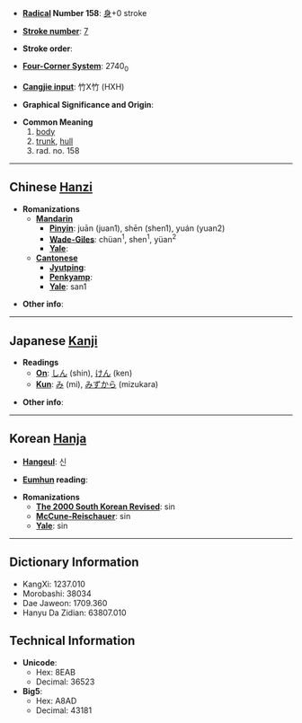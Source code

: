 * '''[[Wiktionary:Chinese radical index| Radical]] Number 158''': [[Wiktionary:Chinese radical index 身|身]]+0 stroke

* '''[[Wiktionary:Chinese total strokes index|Stroke number]]''': [[Wiktionary:Chinese total strokes index 7|7]]

* '''Stroke order''': 

* '''[[Wiktionary:Chinese four corner index|Four-Corner System]]''': 2740<sub>0</sub>

* '''[[Wiktionary:Chinese Cangjie index|Cangjie input]]''': 竹X竹 (HXH)

* '''Graphical Significance and Origin''': 

* '''Common Meaning'''
*#[[body]]
*# [[trunk]], [[hull]]
*# rad. no. 158


----

== Chinese [[Hanzi]] ==

* '''Romanizations'''
** '''[[Mandarin]]'''
*** '''[[Pinyin]]''': juān (juan1), shēn (shen1), yuán (yuan2)
*** '''[[Wade-Giles]]''': chüan<sup>1</sup>, shen<sup>1</sup>, yüan<sup>2</sup>
*** '''[[Yale]]''': 
** '''[[Cantonese]]'''
*** '''[[Jyutping]]''':
*** '''[[Penkyamp]]''': 
*** '''[[Yale]]''': san1

* '''Other info''': 

----

== Japanese [[Kanji]] ==

* '''Readings'''
** '''[[On]]''': [[しん]] (shin), [[けん]] (ken)
** '''[[Kun]]''': [[み]] (mi), [[みずから]] (mizukara)

* '''Other info''':  

----

== Korean [[Hanja]] ==

* '''[[Hangeul]]''': 신

* '''[[Eumhun]] reading''': 

* '''Romanizations'''
** '''[[The 2000 South Korean Revised Romanization|The 2000 South Korean Revised]]''': sin
** '''[[McCune-Reischauer]]''': sin
** '''[[Yale]]''': sin

----

== Dictionary Information ==

* KangXi: 1237.010
* Morobashi: 38034
* Dae Jaweon: 1709.360
* Hanyu Da Zidian: 63807.010

== Technical Information ==

* '''Unicode''':
** Hex: 8EAB
** Decimal: 36523
* '''Big5''':
** Hex: A8AD
** Decimal: 43181